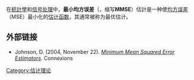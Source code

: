 {{NoteTA |G1=Math}}
在[[統計學|統計學]]和[[信号处理|信号处理]]中，'''最小均方误差'''（{{Lang-en|Minimum mean-square error}}，缩写'''MMSE'''）估計是一种使[[均方误差|均方误差]]（MSE）最小化的[[估计函数|估计函数]]，其通常被称为最优估计。

== 外部链接 ==
* Johnson, D. (2004, November 22). ''[https://web.archive.org/web/20080725052939/http://cnx.rice.edu/content/m11267/latest/ Minimum Mean Squared Error Estimators]''. Connexions
{{Statistics-stub}}
[[Category:估计理论|Category:估计理论]]